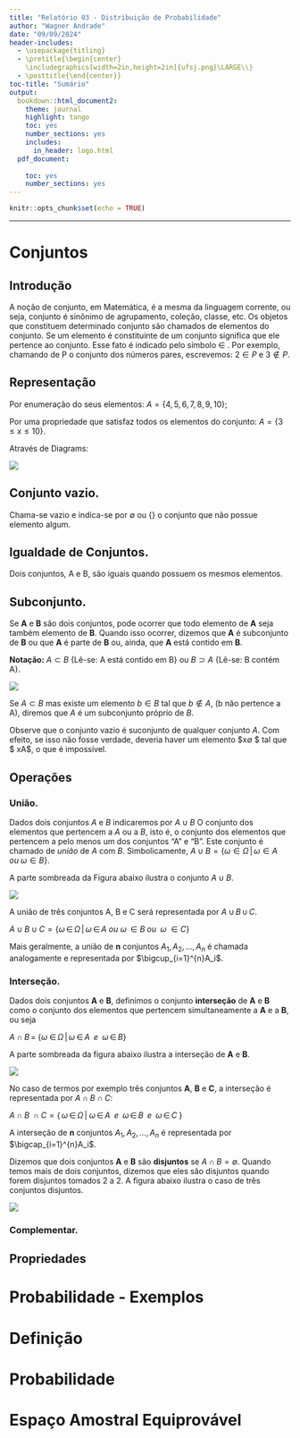 ```yaml
---
title: "Relatório 03 - Distribuição de Probabilidade"
author: "Wagner Andrade"
date: "09/09/2024"
header-includes:
  - \usepackage{titling}
  - \pretitle{\begin{center}
    \includegraphics[width=2in,height=2in]{ufsj.png}\LARGE\\}
  - \posttitle{\end{center}}
toc-title: "Sumário"
output:
  bookdown::html_document2: 
    theme: journal
    highlight: tango
    toc: yes
    number_sections: yes
    includes:
      in_header: logo.html
  pdf_document:
    
    toc: yes
    number_sections: yes
---
```


```r
knitr::opts_chunk$set(echo = TRUE)
```
--- 

# Conjuntos
## Introdução

A noção de conjunto, em Matemática, é a mesma da linguagem corrente, ou seja, conjunto é sinônimo de agrupamento, coleção, classe, etc. Os objetos que constituem determinado conjunto são chamados de elementos do conjunto. Se um elemento é constituinte de um conjunto significa que ele pertence ao conjunto. Esse fato é indicado pelo símbolo  ∈ . Por exemplo, chamando de P o conjunto dos números pares, escrevemos: $2\in P$ e  $3 \not\in P$.

## Representação

Por enumeração do seus elementos: $A = \{4, 5, 6, 7, 8, 9, 10\}$;

Por uma propriedade que satisfaz todos os elementos do conjunto: $A = \{3\leq x \leq 10\}$.

Através de Diagrams: 

![](C:/relatorios/profmatma41/imagens/TeXAux/conjuntos_01.jpg)

## Conjunto vazio.

Chama-se vazio e indica-se por ∅ ou $\{\}$ o conjunto que não possue elemento algum.

## Igualdade de Conjuntos.

Dois conjuntos, A  e  B, são iguais quando possuem os mesmos elementos.

## Subconjunto.

Se **A** e **B** são dois conjuntos, pode ocorrer que todo elemento de **A** seja também elemento de **B**. Quando isso ocorrer, dizemos que **A** é subconjunto de **B** ou que **A** é parte de **B** ou, ainda, que 
**A** está contido em **B**.

**Notação:** $A \subset B$ {Lê-se: A está contido em B}  ou  $B \supset A$ {Lê-se: B contém A}.

![](C:/relatorios/profmatma41/imagens/TeXAux/conjuntos_02.jpg)


Se $A \subset B$ mas existe um elemento $b\in B$ tal que $b\notin A$, (b não pertence a A), diremos que $A$ é um subconjunto próprio de $B$.

Observe que o conjunto vazio é suconjunto de qualquer conjunto $A$.  Com efeito, se isso não fosse verdade, deveria haver um elemento $x\in ∅ $ tal que $ x\not\in A$, o que é impossível.

## Operações

### União.

Dados dois conjuntos $A$ e $B$ indicaremos por $A\cup B$ O conjunto dos elementos que pertencem a $A$ ou a $B$, isto é, o conjunto dos elementos que pertencem a pelo menos um dos conjuntos "A" e "B". Este conjunto é chamado de _união_ de $A$ com $B$. Simbolicamente,
                          $A \cup B = \{\omega \in \Omega\, |\, \omega \in A\; ou\; \omega \in B\}$.
                          
A parte sombreada da Figura abaixo ilustra o conjunto $A \cup B$.

![](C:/relatorios/profmatma41/imagens/TeXAux/conjuntos_03.jpg)

A união de três conjuntos A, B e C será representada por $A\;\cup\,B\,\cup\,C$.

$A\;\cup\;B\;\cup\;C = \{\omega\,\in\,\Omega\,|\,\omega\,\in\,A\:ou\:\omega\,\in B \;ou\;\;\omega \;\in C\}$     

Mais geralmente, a união de **n** conjuntos $A_1 , A_2 , . . . , A_n$ é chamada analogamente e representada por  $\bigcup_{i=1}^{n}A_i$.

### Interseção.

Dados dois conjuntos **A** e **B**, definimos o conjunto **interseção** de **A** e **B** como o conjunto dos elementos que pertencem simultaneamente a **A** e a **B**, ou seja

$A\;\cap\;B \,=\;\{\omega\;\in\,\Omega\,|\,\omega\,\in\,A\;\;e\;\;\omega\,\in\,B\}$

A parte sombreada da figura abaixo ilustra a interseção de **A**  e  **B**.

![](C:/relatorios/profmatma41/imagens/TeXAux/conjuntos_04.jpg)

No caso de termos por exemplo três conjuntos **A**, **B** e **C**, a interseção é representada por $A\;\cap\;B\;\cap\;C$:

$A\;\cap\;B\;\;\cap\;C = \{\,\omega\,\in\,\Omega\,|\;\omega\,\in\,A\;\;e\;\;\omega\,\in\,B\;\;e\;\;\omega\,\in\,C\;\}$

A interseção de **n** conjuntos $A_1,\,A_2,\,...,A_n$ é representada por $\bigcap_{i=1}^{n}A_i$.

Dizemos que dois conjuntos **A** e **B** são **disjuntos** se $A\;\cap\;B = \emptyset$. Quando temos mais de dois conjuntos, dizemos que eles são disjuntos quando forem disjuntos tomados 2 a 2. A figura abaixo ilustra o caso de três conjuntos disjuntos.

![](C:/relatorios/profmatma41/imagens/TeXAux/conjuntos_05.jpg)

### Complementar.



## Propriedades
# Probabilidade - Exemplos
# Definição
# Probabilidade
# Espaço Amostral Equiprovável

 

